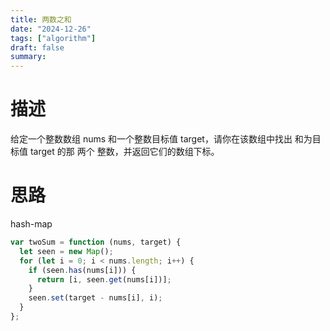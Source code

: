 ```yaml
---
title: 两数之和
date: "2024-12-26"
tags: ["algorithm"]
draft: false
summary:
---
```


# 描述

给定一个整数数组 nums 和一个整数目标值 target，请你在该数组中找出 和为目标值 target 的那 两个 整数，并返回它们的数组下标。

# 思路

hash-map

```js
var twoSum = function (nums, target) {
  let seen = new Map();
  for (let i = 0; i < nums.length; i++) {
    if (seen.has(nums[i])) {
      return [i, seen.get(nums[i])];
    }
    seen.set(target - nums[i], i);
  }
};
```
